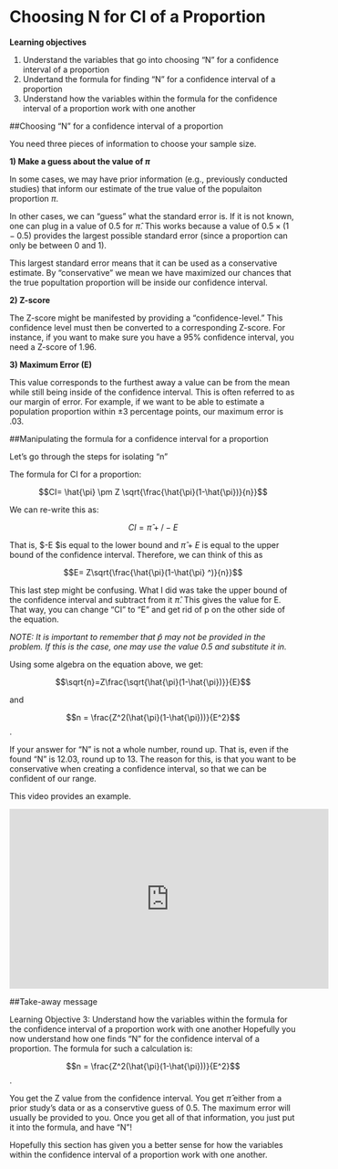 
# Choosing N for CI of a Proportion
**Learning objectives**

1. Understand the variables that go into choosing "N" for a confidence interval of a proportion
2. Undertand the formula for finding "N" for a confidence interval of a proportion
3. Understand how the variables within the formula for the confidence interval of a proportion work with one another

##Choosing "N" for a confidence interval of a proportion

You need three pieces of information to choose your sample size.  

**1) Make a guess about the value of $\pi$**

In some cases, we may have prior information (e.g., previously conducted studies) that inform our estimate of the true value of the populaiton proportion $\pi$.

In other cases, we can "guess" what the standard error is. If it is not known, one can plug in a value of 0.5 for $\hat{\pi}$. This works because a value of $0.5\times(1-0.5)$ provides the largest possible standard error (since a proportion can only be between 0 and 1).

This largest standard error means that it can be used as a conservative estimate.  By "conservative" we mean we have maximized our chances that the true popultation proportion will be inside our confidence interval.

**2) Z-score**

The Z-score might be manifested by providing a "confidence-level." This confidence level must then be converted to a corresponding Z-score. For instance, if you want to make sure you have a 95% confidence interval, you need a Z-score of 1.96.

**3) Maximum Error (E)**

This value corresponds to the furthest away a value can be from the mean while still being inside of the confidence interval. This is often referred to as our margin of error.  For example, if we want to be able to estimate a population proportion within $\pm 3$ percentage points, our maximum error is .03.

##Manipulating the formula for a confidence interval for a proportion

Let's go through the steps for isolating "n"

The  formula for CI for a proportion:

$$CI= \hat{\pi} \pm  Z \sqrt{\frac{\hat{\pi}(1-\hat{\pi})}{n}}$$

We can re-write this as:

$$ CI= \hat{\pi} +/- E$$

That is,  $\hat{\pi}-E $is equal to the lower bound and $\hat{\pi}+E$ is equal to the upper bound of the confidence interval. Therefore, we can think of this as

$$E= Z\sqrt{\frac{\hat{\pi}(1-\hat{\pi} ^)}{n}}$$

This last step might be confusing.  What I did was take the upper bound of the confidence interval and subtract from it $\hat{\pi}$. This gives the value for E. That way, you can change "CI" to "E" and get rid of p on the other side of the equation. 

*NOTE: It is important to remember that $\hat{p}$ may not be provided in the problem. If this is the case, one may use the value 0.5 and substitute it in.*

Using some algebra on the equation above, we get:

 $$\sqrt{n}=Z\frac{\sqrt{\hat{\pi}(1-\hat{\pi})}}{E}$$

and 

$$n = \frac{Z^2(\hat{\pi}(1-\hat{\pi}))}{E^2}$$.

If your answer for "N" is not a whole number, round up. That is, even if the found "N" is 12.03, round up to 13. The reason for this, is that you want to be conservative when creating a confidence interval, so that we can be confident of our range.

This video provides an example.

<iframe width="560" height="315" src="https://www.showme.com/sma/embed/?s=QNT6IKW" frameborder="0" allowfullscreen></iframe>

##Take-away message

Learning Objective 3: Understand how the variables within the formula for the confidence interval of a proportion work with one another
Hopefully you now understand how one finds "N" for the confidence interval of a proportion. The formula for such a calculation is:
 

$$n = \frac{Z^2(\hat{\pi}(1-\hat{\pi}))}{E^2}$$.

You get the Z value from the confidence interval. You get $\hat{\pi}$ either from a prior study's data or as a conservtive guess of 0.5. The maximum error will usually be provided to you. Once you get all of that information, you just put it into the formula, and have "N"!

Hopefully this section has given you a better sense for how the variables within the confidence interval of a proportion work with one another.